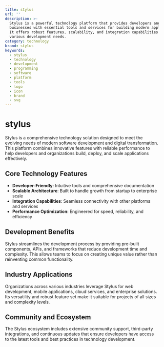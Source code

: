 ```yaml
---
title: stylus
url: ''
description: >-
  Stylus is a powerful technology platform that provides developers and
  businesses with essential tools and services for building modern applications.
  It offers robust features, scalability, and integration capabilities for
  various development needs.
category: technology
brand: stylus
keywords:
  - stylus
  - technology
  - development
  - programming
  - software
  - platform
  - tools
  - logo
  - icon
  - brand
  - svg
---
```


# stylus

Stylus is a comprehensive technology solution designed to meet the evolving needs of modern software development and digital transformation. This platform combines innovative features with reliable performance to help developers and organizations build, deploy, and scale applications effectively.

## Core Technology Features

- **Developer-Friendly**: Intuitive tools and comprehensive documentation
- **Scalable Architecture**: Built to handle growth from startup to enterprise scale
- **Integration Capabilities**: Seamless connectivity with other platforms and services
- **Performance Optimization**: Engineered for speed, reliability, and efficiency

## Development Benefits

Stylus streamlines the development process by providing pre-built components, APIs, and frameworks that reduce development time and complexity. This allows teams to focus on creating unique value rather than reinventing common functionality.

## Industry Applications

Organizations across various industries leverage Stylus for web development, mobile applications, cloud services, and enterprise solutions. Its versatility and robust feature set make it suitable for projects of all sizes and complexity levels.

## Community and Ecosystem

The Stylus ecosystem includes extensive community support, third-party integrations, and continuous updates that ensure developers have access to the latest tools and best practices in technology development.
